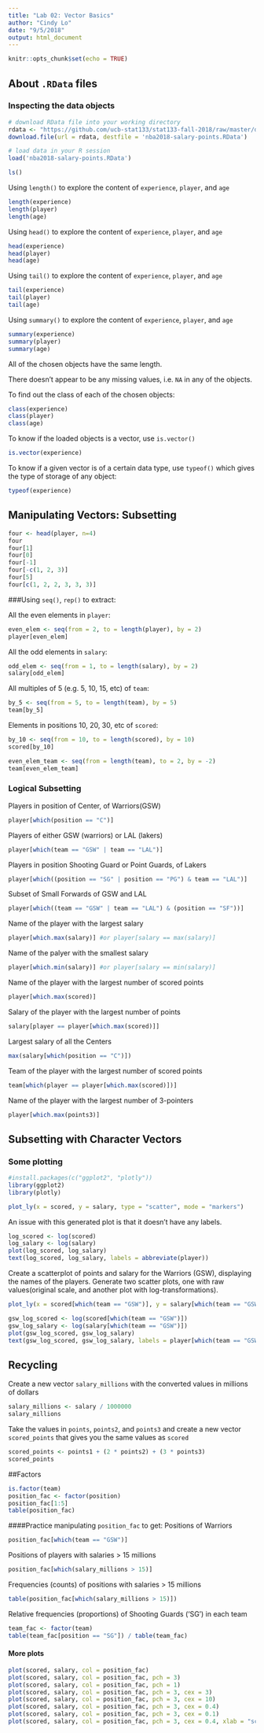 ```yaml
---
title: "Lab 02: Vector Basics"
author: "Cindy Lo"
date: "9/5/2018"
output: html_document
---
```


```r
knitr::opts_chunk$set(echo = TRUE)
```

## About `.RData` files
### Inspecting the data objects
```r
# download RData file into your working directory
rdata <- "https://github.com/ucb-stat133/stat133-fall-2018/raw/master/data/nba2018-salary-points.RData"
download.file(url = rdata, destfile = 'nba2018-salary-points.RData')

# load data in your R session
load('nba2018-salary-points.RData')
```

```r
ls()
```

Using `length()` to explore the content of `experience`, `player`, and `age`
```r
length(experience)
length(player)
length(age)
```

Using `head()` to explore the content of `experience`, `player`, and `age`
```r
head(experience)
head(player)
head(age)
```

Using `tail()` to explore the content of `experience`, `player`, and `age`
```r
tail(experience)
tail(player)
tail(age)
```

Using `summary()` to explore the content of `experience`, `player`, and `age`
```r
summary(experience)
summary(player)
summary(age)
```
All of the chosen objects have the same length.

There doesn't appear to be any missing values, i.e. `NA` in any of the objects.

To find out the class of each of the chosen objects:
```r
class(experience)
class(player)
class(age)
```

To know if the loaded objects is a vector, use `is.vector()`
```r
is.vector(experience)
```

To know if a given vector is of a certain data type, use `typeof()` which gives the type of storage of any object:
```r
typeof(experience)
```

## Manipulating Vectors: Subsetting
```r
four <- head(player, n=4)
four
four[1]
four[0]
four[-1]
four[-c(1, 2, 3)]
four[5]
four[c(1, 2, 2, 3, 3, 3)]
```

###Using `seq()`, `rep()` to extract:

All the even elements in `player`:
```r
even_elem <- seq(from = 2, to = length(player), by = 2)
player[even_elem]
```

All the odd elements in `salary`:
```r
odd_elem <- seq(from = 1, to = length(salary), by = 2)
salary[odd_elem]
```

All multiples of 5 (e.g. 5, 10, 15, etc) of `team`:
```r
by_5 <- seq(from = 5, to = length(team), by = 5)
team[by_5]
```

Elements in positions 10, 20, 30, etc of `scored`:
```r
by_10 <- seq(from = 10, to = length(scored), by = 10)
scored[by_10]
```

```r
even_elem_team <- seq(from = length(team), to = 2, by = -2)
team[even_elem_team]
```

### Logical Subsetting
Players in position of Center, of Warriors(GSW)
```r
player[which(position == "C")]
```
Players of either GSW (warriors) or LAL (lakers)
```r
player[which(team == "GSW" | team == "LAL")]
```
Players in position Shooting Guard or Point Guards, of Lakers
```r
player[which((position == "SG" | position == "PG") & team == "LAL")]
```
Subset of Small Forwards of GSW and LAL
```r
player[which((team == "GSW" | team == "LAL") & (position == "SF"))]
```
Name of the player with the largest salary
```r
player[which.max(salary)] #or player[salary == max(salary)]
```
Name of the palyer with the smallest salary
```r
player[which.min(salary)] #or player[salary == min(salary)]
```
Name of the player with the largest number of scored points
```r
player[which.max(scored)]
```
Salary of the player with the largest number of points
```r
salary[player == player[which.max(scored)]]
```
Largest salary of all the Centers
```r
max(salary[which(position == "C")])
```
Team of the player with the largest number of scored points
```r
team[which(player == player[which.max(scored)])]
```
Name of the player with the largest number of 3-pointers
```r
player[which.max(points3)]
```

## Subsetting with Character Vectors
### Some plotting
```r
#install.packages(c("ggplot2", "plotly"))
library(ggplot2)
library(plotly)

plot_ly(x = scored, y = salary, type = "scatter", mode = "markers")
```
An issue with this generated plot is that it doesn't have any labels.

```r
log_scored <- log(scored)
log_salary <- log(salary)
plot(log_scored, log_salary)
text(log_scored, log_salary, labels = abbreviate(player))
```

Create a scatterplot of points and salary for the Warriors (GSW), displaying the names of the players. Generate two scatter plots, one with raw values(original scale, and another plot with log-transformations).
```r
plot_ly(x = scored[which(team == "GSW")], y = salary[which(team == "GSW")], type = "scatter", mode = "markers")

gsw_log_scored <- log(scored[which(team == "GSW")])
gsw_log_salary <- log(salary[which(team == "GSW")])
plot(gsw_log_scored, gsw_log_salary)
text(gsw_log_scored, gsw_log_salary, labels = player[which(team == "GSW")])
```

## Recycling
Create a new vector `salary_millions` with the converted values in millions of dollars
```r
salary_millions <- salary / 1000000
salary_millions
```
Take the values in `points`, `points2`, and `points3` and create a new vector `scored_points` that gives you the same values as `scored`
```r
scored_points <- points1 + (2 * points2) + (3 * points3)
scored_points
```

##Factors
```r
is.factor(team)
position_fac <- factor(position)
position_fac[1:5]
table(position_fac)
```
####Practice manipulating `position_fac` to get:
Positions of Warriors
```r
position_fac[which(team == "GSW")]
```
Positions of players with salaries > 15 millions
```r
position_fac[which(salary_millions > 15)]
```
Frequencies (counts) of positions with salaries > 15 millions
```r
table(position_fac[which(salary_millions > 15)])
```
Relative frequencies (proportions) of Shooting Guards ('SG') in each team
```r
team_fac <- factor(team)
table(team_fac[position == "SG"]) / table(team_fac)
```
#### More plots
```r
plot(scored, salary, col = position_fac)
plot(scored, salary, col = position_fac, pch = 3)
plot(scored, salary, col = position_fac, pch = 1)
plot(scored, salary, col = position_fac, pch = 3, cex = 3)
plot(scored, salary, col = position_fac, pch = 3, cex = 10)
plot(scored, salary, col = position_fac, pch = 3, cex = 0.4)
plot(scored, salary, col = position_fac, pch = 3, cex = 0.1)
plot(scored, salary, col = position_fac, pch = 3, cex = 0.4, xlab = "scores", ylab = "salary in millions")
```
